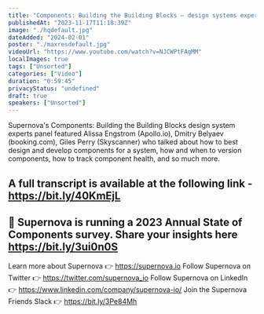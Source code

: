 ```yaml
---
title: "Components: Building the Building Blocks — design systems experts panel, hosted by Supernova"
publishedAt: "2023-11-17T11:18:39Z"
image: "./hqdefault.jpg"
dateAdded: "2024-02-01"
poster: "./maxresdefault.jpg"
videoUrl: "https://www.youtube.com/watch?v=NJCWPtFAgMM"
localImages: true
tags: ["Unsorted"]
categories: ["Video"]
duration: "0:59:45"
privacyStatus: "undefined"
draft: true
speakers: ["Unsorted"]
---
```

Supernova's Components: Building the Building Blocks design system experts panel featured  Alissa Engstrom (Apollo.io), Dmitry Belyaev (booking.com), Giles Perry (Skyscanner) who talked about how to best design and develop components for a system, how and when to version components, how to track component health, and so much more. 

A full transcript is available at the following link - https://bit.ly/40KmEjL
----------
🌟 Supernova is running a 2023 Annual State of Components survey. Share your insights here https://bit.ly/3ui0n0S
----------
Learn more about Supernova 👉 https://supernova.io
Follow Supernova on Twitter 👉  https://twitter.com/supernova_io
Follow Supernova on LinkedIn 👉 https://www.linkedin.com/company/supernova-io/
Join the Supernova Friends Slack 👉 https://bit.ly/3Pe84Mh
